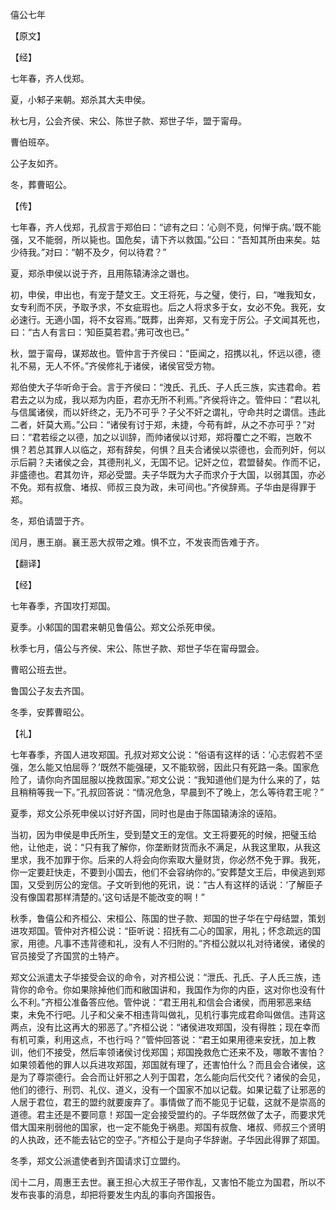 

僖公七年

【原文】

【经】

七年春，齐人伐郑。

夏，小邾子来朝。郑杀其大夫申侯。

秋七月，公会齐侯、宋公、陈世子款、郑世子华，盟于甯母。

曹伯班卒。

公子友如齐。

冬，葬曹昭公。

【传】

七年春，齐人伐郑，孔叔言于郑伯曰：“谚有之曰：‘心则不竞，何惮于病。’既不能强，又不能弱，所以毙也。国危矣，请下齐以救国。”公曰：“吾知其所由来矣。姑少待我。”对曰：“朝不及夕，何以待君？”

夏，郑杀申侯以说于齐，且用陈辕涛涂之谮也。

初，申侯，申出也，有宠于楚文王。文王将死，与之璧，使行，曰，“唯我知女，女专利而不厌，予取予求，不女疵瑕也。后之人将求多于女，女必不免。我死，女必速行。无適小国，将不女容焉。”既葬，出奔郑，又有宠于厉公。子文闻其死也，曰：“古人有言曰：‘知臣莫若君。’弗可改也已。”

秋，盟于甯母，谋郑故也。管仲言于齐侯曰：“臣闻之，招携以礼，怀远以德，德礼不易，无人不怀。”齐侯修礼于诸侯，诸侯官受方物。

郑伯使大子华听命于会。言于齐侯曰：“洩氏、孔氏、子人氏三族，实违君命。若君去之以为成，我以郑为内臣，君亦无所不利焉。”齐侯将许之。管仲曰：“君以礼与信属诸侯，而以奸终之，无乃不可乎？子父不奸之谓礼，守命共时之谓信。违此二者，奸莫大焉。”公曰：“诸侯有讨于郑，未捷，今苟有衅，从之不亦可乎？”对曰：“君若绥之以德，加之以训辞，而帅诸侯以讨郑，郑将覆亡之不暇，岂敢不惧？若总其罪人以临之，郑有辞矣，何惧？且夫合诸侯以崇德也，会而列奸，何以示后嗣？夫诸侯之会，其德刑礼义，无国不记。记奸之位，君盟替矣。作而不记，非盛德也。君其勿许，郑必受盟。夫子华既为大子而求介于大国，以弱其国，亦必不免。郑有叔詹、堵叔、师叔三良为政，未可间也。”齐侯辞焉。子华由是得罪于郑。

冬，郑伯请盟于齐。

闰月，惠王崩。襄王恶大叔带之难。惧不立，不发丧而告难于齐。

【翻译】

【经】

七年春季，齐国攻打郑国。

夏季。小邾国的国君来朝见鲁僖公。郑文公杀死申侯。

秋季七月，僖公与齐侯、宋公、陈世子款、郑世子华在甯母盟会。

曹昭公班去世。

鲁国公子友去齐国。

冬季，安葬曹昭公。

【礼】

七年春季，齐国人进攻郑国。孔叔对郑文公说：“俗语有这样的话：‘心志假若不坚强，怎么能又怕屈辱？’既然不能强硬，又不能软弱，因此只有死路一条。国家危险了，请你向齐国屈服以挽救国家。”郑文公说：“我知道他们是为什么来的了，姑且稍稍等我一下。”孔叔回答说：“情况危急，早晨到不了晚上，怎么等待君王呢？”

夏季，郑文公杀死申侯以讨好齐国，同时也是由于陈国辕涛涂的诬陷。

当初，因为申侯是申氏所生，受到楚文王的宠信。文王将要死的时候，把璧玉给他，让他走，说：“只有我了解你，你垄断财货而永不满足，从我这里取，从我这里求，我不加罪于你。后来的人将会向你索取大量财货，你必然不免于罪。我死，你一定要赶快走，不要到小国去，他们不会容纳你的。”安葬楚文王后，申侯逃到郑国，又受到厉公的宠信。子文听到他的死讯，说：“古人有这样的话说：‘了解臣子没有像国君那样清楚的。’这句话是不能改变的啊！”

秋季，鲁僖公和齐桓公、宋桓公、陈国的世子款、郑国的世子华在宁母结盟，策划进攻郑国。管仲对齐桓公说：“臣听说：招抚有二心的国家，用礼；怀念疏远的国家，用德。凡事不违背德和礼，没有人不归附的。”齐桓公就以礼对待诸侯，诸侯的官员接受了齐国赏的土特产。

郑文公派遣太子华接受会议的命令，对齐桓公说：“泄氏、孔氏、子人氏三族，违背你的命令。你如果除掉他们而和敝国讲和，我国作为你的内臣，这对你也没有什么不利。”齐桓公准备答应他。管仲说：“君王用礼和信会合诸侯，而用邪恶来结束，未免不行吧。儿子和父亲不相违背叫做礼，见机行事完成君命叫做信。违背这两点，没有比这再大的邪恶了。”齐桓公说：“诸侯进攻郑国，没有得胜；现在幸而有机可乘，利用这点，不也行吗？”管仲回答说：“君王如果用德来安抚，加上教训，他们不接受，然后率领诸侯讨伐郑国；郑国挽救危亡还来不及，哪敢不害怕？如果领着他的罪人以兵进攻郑国，郑国就有理了，还害怕什么？而且会合诸侯，这是为了尊崇德行。会合而让奸邪之人列于国君，怎么能向后代交代？诸侯的会见，他们的德行、刑罚、礼仪、道义，没有一个国家不加以记载。如果记载了让邪恶的人居于君位，君王的盟约就要废弃了。事情做了而不能见于记载，这就不是崇高的道德。君主还是不要同意！郑国一定会接受盟约的。子华既然做了太子，而要求凭借大国来削弱他的国家，也一定不能免于祸患。郑国有叔詹、堵叔、师叔三个贤明的人执政，还不能去钻它的空子。”齐桓公于是向子华辞谢。子华因此得罪了郑国。

冬季，郑文公派遣使者到齐国请求订立盟约。

闰十二月，周惠王去世。襄王担心大叔王子带作乱，又害怕不能立为国君，所以不发布丧事的消息，却把将要发生内乱的事向齐国报告。

